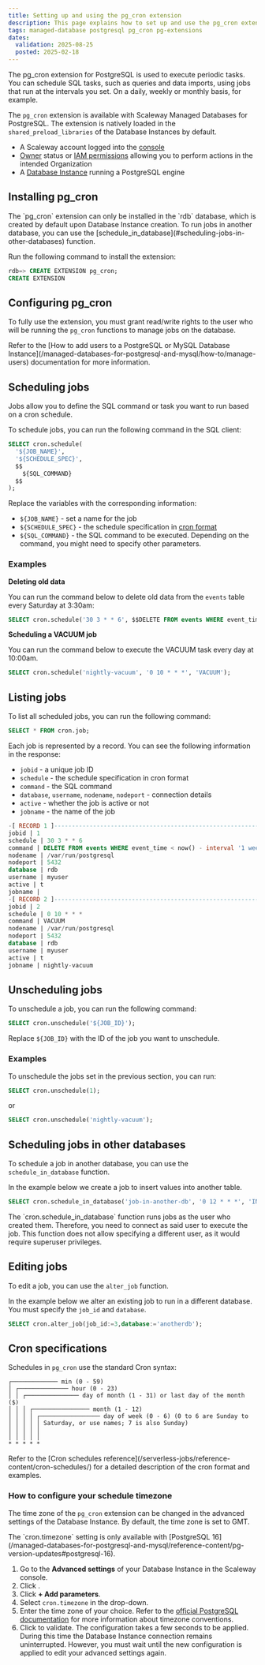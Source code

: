 ```yaml
---
title: Setting up and using the pg_cron extension
description: This page explains how to set up and use the pg_cron extension on Scaleway's Managed Databases for PostgreSQL.
tags: managed-database postgresql pg_cron pg-extensions
dates:
  validation: 2025-08-25
  posted: 2025-02-18
---
```



The pg_cron extension for PostgreSQL is used to execute periodic tasks. You can schedule SQL tasks, such as queries and data imports, using jobs that run at the intervals you set. On a daily, weekly or monthly basis, for example.

The `pg_cron` extension is available with Scaleway Managed Databases for PostgreSQL. The extension is natively loaded in the `shared_preload_libraries` of the Database Instances by default.

<Requirements />

- A Scaleway account logged into the [console](https://account.scaleway.com/?service=elements)
- [Owner](/iam/concepts/#owner) status or [IAM permissions](/iam/concepts/#permission) allowing you to perform actions in the intended Organization
- A [Database Instance](/managed-databases-for-postgresql-and-mysql/how-to/create-a-database/) running a PostgreSQL engine

## Installing pg_cron

<Message type="important">
  The `pg_cron` extension can only be installed in the `rdb` database, which is created by default upon Database Instance creation. To run jobs in another database, you can use the [schedule_in_database](#scheduling-jobs-in-other-databases) function.
</Message>

Run the following command to install the extension:

```sql
rdb=> CREATE EXTENSION pg_cron;
CREATE EXTENSION
```

## Configuring pg_cron

To fully use the extension, you must grant read/write rights to the user who will be running the `pg_cron` functions to manage jobs on the database.

<Message type="note">
  Refer to the [How to add users to a PostgreSQL or MySQL Database Instance](/managed-databases-for-postgresql-and-mysql/how-to/manage-users) documentation for more information.
</Message>

## Scheduling jobs

Jobs allow you to define the SQL command or task you want to run based on a cron schedule.

To schedule jobs, you can run the following command in the SQL client:
```sql
SELECT cron.schedule(
  '${JOB_NAME}',
  '${SCHEDULE_SPEC}',
  $$
    ${SQL_COMMAND}
  $$
);
```

Replace the variables with the corresponding information:

- `${JOB_NAME}` - set a name for the job
- `${SCHEDULE_SPEC}` - the schedule specification in [cron format](/serverless-jobs/reference-content/cron-schedules/)
- `${SQL_COMMAND}` - the SQL command to be executed. Depending on the command, you might need to specify other parameters.

### Examples

**Deleting old data**

You can run the command below to delete old data from the `events` table every Saturday at 3:30am:

```sql
SELECT cron.schedule('30 3 * * 6', $$DELETE FROM events WHERE event_time < now() - interval '1 week'$$);
```

**Scheduling a VACUUM job**

You can run the command below to execute the VACUUM task every day at 10:00am.

```sql
SELECT cron.schedule('nightly-vacuum', '0 10 * * *', 'VACUUM');
```

## Listing jobs

To list all scheduled jobs, you can run the following command:

```sql
SELECT * FROM cron.job;
```
Each job is represented by a record. You can see the following information in the response:

- `jobid` - a unique job ID
- `schedule` - the schedule specification in cron format
- `command` - the SQL command
- `database`, `username`, `nodename`, `nodeport` - connection details
- `active` - whether the job is active or not
- `jobname` - the name of the job

```sql
-[ RECORD 1 ]-------------------------------------------------------------
jobid | 1
schedule | 30 3 * * 6
command | DELETE FROM events WHERE event_time < now() - interval '1 week'
nodename | /var/run/postgresql
nodeport | 5432
database | rdb
username | myuser
active | t
jobname |
-[ RECORD 2 ]-------------------------------------------------------------
jobid | 2
schedule | 0 10 * * *
command | VACUUM
nodename | /var/run/postgresql
nodeport | 5432
database | rdb
username | myuser
active | t
jobname | nightly-vacuum
```

## Unscheduling jobs

To unschedule a job, you can run the following command:

```sql
SELECT cron.unschedule('${JOB_ID}');
```
Replace `${JOB_ID}` with the ID of the job you want to unschedule.

### Examples

To unschedule the jobs set in the previous section, you can run:

```sql
SELECT cron.unschedule(1);
```

or

```sql
SELECT cron.unschedule('nightly-vacuum');
```

## Scheduling jobs in other databases

To schedule a job in another database, you can use the `schedule_in_database` function.

In the example below we create a job to insert values into another table.

```sql
SELECT cron.schedule_in_database('job-in-another-db', '0 12 * * *', 'INSERT INTO public.another_db_table values (now())', 'mydb');
```
<Message type="note">
  The `cron.schedule_in_database` function runs jobs as the user who created them. Therefore, you need to connect as said user to execute the job. This function does not allow specifying a different user, as it would require superuser privileges.
</Message>


## Editing jobs

To edit a job, you can use the `alter_job` function.

In the example below we alter an existing job to run in a different database. You must specify the `job_id` and `database`.

```sql
SELECT cron.alter_job(job_id:=3,database:='anotherdb');
```

## Cron specifications

Schedules in `pg_cron` use the standard Cron syntax:

```
┌───────────── min (0 - 59)
│ ┌────────────── hour (0 - 23)
│ │ ┌─────────────── day of month (1 - 31) or last day of the month ($)
│ │ │ ┌──────────────── month (1 - 12)
│ │ │ │ ┌───────────────── day of week (0 - 6) (0 to 6 are Sunday to
│ │ │ │ │ Saturday, or use names; 7 is also Sunday)
│ │ │ │ │
│ │ │ │ │
* * * * *
```

<Message type="tip">
  Refer to the [Cron schedules reference](/serverless-jobs/reference-content/cron-schedules/) for a detailed description of the cron format and examples.
</Message>

### How to configure your schedule timezone

The time zone of the `pg_cron` extension can be changed in the advanced settings of the Database Instance. By default, the time zone is set to GMT.

<Message type="note">
  The `cron.timezone` setting is only available with [PostgreSQL 16](/managed-databases-for-postgresql-and-mysql/reference-content/pg-version-updates#postgresql-16).
</Message>

1. Go to the **Advanced settings** of your Database Instance in the Scaleway console.
2. Click <Icon name="edit" />.
3. Click **+ Add parameters**.
4. Select `cron.timezone` in the drop-down.
5. Enter the time zone of your choice.
    <Message type="tip">
      Refer to the [official PostgreSQL documentation](https://www.postgresql.org/docs/current/datatype-datetime.html#DATATYPE-TIMEZONES) for more information about timezone conventions.
    </Message>
6. Click <Icon name="validate" /> to validate.
    <Message type="note">
      The configuration takes a few seconds to be applied. During this time the Database Instance connection remains uninterrupted. However, you must wait until the new configuration is applied to edit your advanced settings again.
    </Message>
